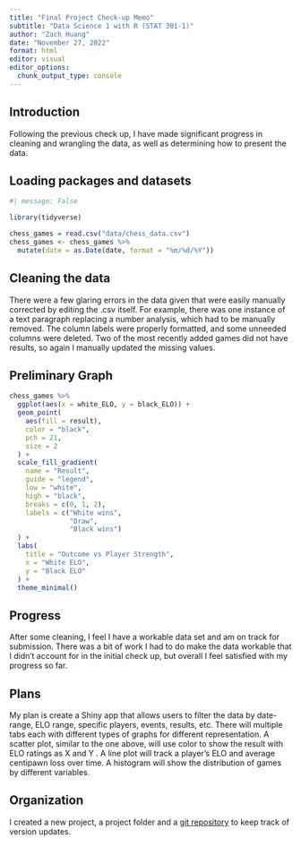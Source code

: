 ```yaml
---
title: "Final Project Check-up Memo"
subtitle: "Data Science 1 with R (STAT 301-1)"
author: "Zach Huang"
date: "November 27, 2022"
format: html
editor: visual
editor_options: 
  chunk_output_type: console
---
```


## Introduction

Following the previous check up, I have made significant progress in cleaning and wrangling the data, as well as determining how to present the data.

## Loading packages and datasets

```r
#| message: False

library(tidyverse)

chess_games = read.csv("data/chess_data.csv")
chess_games <- chess_games %>% 
  mutate(date = as.Date(date, format = "%m/%d/%Y"))
```

## Cleaning the data

There were a few glaring errors in the data given that were easily manually corrected by editing the .csv itself. For example, there was one instance of a text paragraph replacing a number analysis, which had to be manually removed. The column labels were properly formatted, and some unneeded columns were deleted. Two of the most recently added games did not have results, so again I manually updated the missing values. 

## Preliminary Graph

```r
chess_games %>%
  ggplot(aes(x = white_ELO, y = black_ELO)) +
  geom_point(
    aes(fill = result),
    color = "black",
    pch = 21,
    size = 2
  ) +
  scale_fill_gradient(
    name = "Result",
    guide = "legend",
    low = "white",
    high = "black",
    breaks = c(0, 1, 2),
    labels = c("White wins",
               "Draw",
               "Black wins")
  ) +
  labs(
    title = "Outcome vs Player Strength",
    x = "White ELO",
    y = "Black ELO"
  ) +
  theme_minimal()
```

## Progress

After some cleaning, I feel I have a workable data set and am on track for submission. There was a bit of work I had to do make the data workable that I didn't account for in the initial check up, but overall I feel satisfied with my progress so far.

## Plans

My plan is create a Shiny app that allows users to filter the data by date-range, ELO range, specific players, events, results, etc. There will multiple tabs each with different types of graphs for different representation. A scatter plot, similar to the one above, will use color to show the result with ELO ratings as X and Y . A line plot will track a player's ELO and average centipawn loss over time. A histogram will show the distribution of games by different variables. 

## Organization

I created a new project, a project folder and a 
[git repository](https://github.com/zachjhuang/chess-analysis) to keep track of version updates. 

